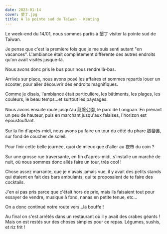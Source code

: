 ```yaml
---
date: 2023-01-14
cover: 墾丁.jpg
title: À la pointe sud de Taïwan - Kenting
---
```


Le week-end du 14/01, nous sommes partis à <Zh displayPinyin>墾丁</Zh> visiter la pointe sud de Taïwan.

Je pense que c'est la première fois que je me suis senti autant "en vacances". L'ambiance était complètement différente des autres endroits qu'on avait visités jusque-là.

Nous avons donc pris le bus pour nous rendre là-bas.

<PostImage
  src="/images/05-kenting/墾丁列車.jpg"
  alt="墾丁列車"
  width="1080"
  height="600"
/>

<PostImage
  src="/images/05-kenting/公車裡面.jpg"
  alt="公車裡面"
  width="350"
  height="600"
  label="On était trop bien dans le bus, au bord de l'eau"
/>

Arrivés sur place, nous avons posé les affaires et sommes repartis louer un scooter, pour aller découvrir des endroits magnifiques.

Comme je disais, l'ambiance était particulière, les bâtiments, les plages, les couleurs, le beau temps...et surtout les paysages.

<PostImage
  src="/images/05-kenting/路上_1.JPG"
  alt="路上_1"
  width="1080"
  height="600"
/>

<PostImage
  src="/images/05-kenting/路上_2.JPG"
  alt="路上_2"
  width="1080"
  height="600"
/>

<PostImage
  src="/images/05-kenting/路上_3.JPG"
  alt="路上_3"
  width="1080"
  height="600"
/>

<PostImage
  src="/images/05-kenting/海邊_1.JPG"
  alt="海邊_1"
  width="1080"
  height="600"
/>

<PostImage
  src="/images/05-kenting/海邊_2.JPG"
  alt="海邊_2"
  width="1080"
  height="600"
  label="Pas trop de monde sur la plage..."
/>

Nous avons ensuite roulé jusqu'au <Zh displayPinyin>龍磐公園</Zh>, le parc de Longpan. En prenant un peu de hauteur, puis en marchant jusqu'aux falaises, l'horizon est époustouflant.

<PostImage
  src="/images/05-kenting/椰子.jpg"
  alt="椰子"
  width="350"
  height="600"
  label="Petit ravitaillement noix de coco !"
/>

<PostImage
  src="/images/05-kenting/風景_1.JPG"
  alt="風景_1"
  width="1080"
  height="600"
/>

<PostImage
  src="/images/05-kenting/風景_2.JPG"
  alt="風景_2"
  width="1080"
  height="600"
/>

Sur la fin d'après-midi, nous avons pu faire un tour du côté du phare <Zh displayPinyin>鵝鑾鼻</Zh>, sur fond de coucher de soleil.

<PostImage
  src="/images/05-kenting/燈塔_1.JPG"
  alt="燈塔_1"
  width="1080"
  height="600"
/>
<PostImage
  src="/images/05-kenting/燈塔_3.JPG"
  alt="燈塔_3"
  width="1080"
  height="600"
/>
<PostImage
  src="/images/05-kenting/燈塔_4.JPG"
  alt="燈塔_4"
  width="1080"
  height="600"
  label="C'est...conceptuel ^^"
/>
<PostImage
  src="/images/05-kenting/燈塔_5.JPG"
  alt="燈塔_5"
  width="1080"
  height="600"
/>
<PostImage
  src="/images/05-kenting/日落.JPG"
  alt="日落"
  width="1080"
  height="600"
/>

Pour finir cette belle journée, quoi de mieux que d'aller au <Zh displayPinyin>夜市</Zh> du coin ?

Sur une grosse rue traversante, en fin d'après-midi, s'installe un marché de nuit, où nous sommes donc allés faire un tour, très cool !

<PostImage
  src="/images/05-kenting/夜市_1.jpg"
  alt="夜市_1"
  width="1080"
  height="600"
  label="Comme d'habitude, les marchés de nuit assez animés"
/>

<PostImage
  src="/images/05-kenting/夜市_2.jpg"
  alt="夜市_2"
  width="1080"
  height="600"
/>

<PostImage
  src="/images/05-kenting/商店.jpg"
  alt="商店"
  width="1080"
  height="600"
/>

Chose assez marrante, que je n'avais jamais vue, il y avait des petits stands qui étaient en fait des bars ambulants, qui te proposaient de te faire des cocktails.

J'en ai pas pris parce que c'était hors de prix, mais ils faisaient tout pour essayer de vendre, musique à fond, nanas en petite tenue, etc...

On a donc continué notre route vers...la bouffe !

<PostImage
  src="/images/05-kenting/小籠包.jpg"
  alt="小籠包"
  width="1080"
  height="600"
  label="On me les a vendus comme les meilleurs de Taïwan, hahaha ^^ pas mauvais mais pas les meilleurs du tout !"
/>

Au final on s'est arrêtés dans un restaurant où il y avait des crabes géants ! Mais on est restés sur des choses simples pour ce repas. Légumes, sushis, et riz frit !

<PostImage
  src="/images/05-kenting/海鮮.jpg"
  alt="海鮮.jpg"
  width="1080"
  height="600"
/>

<PostImage
  src="/images/05-kenting/餐廳食物_1.jpg"
  alt="餐廳食物_1.jpg"
  width="350"
  height="600"
/>

<PostImage
  src="/images/05-kenting/餐廳食物_2.jpg"
  alt="餐廳食物_2.jpg"
  width="1080"
  height="600"
/>

<PostImage
  src="/images/05-kenting/餐廳食物_3.jpg"
  alt="餐廳食物_3.jpg"
  width="1080"
  height="600"
/>
